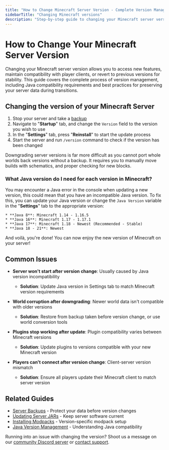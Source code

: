 ---
title: "How to Change Minecraft Server Version - Complete Version Management Guide"
sidebarTitle: "Changing Minecraft versions"
description: "Step-by-step guide to changing your Minecraft server version safely. Learn how to upgrade or downgrade server versions, manage Java compatibility, and preserve your world data during version changes."
---

# How to Change Your Minecraft Server Version

Changing your Minecraft server version allows you to access new features, maintain compatibility with player clients, or revert to previous versions for stability. This guide covers the complete process of version management, including Java compatibility requirements and best practices for preserving your server data during transitions.

## Changing the version of your Minecraft Server

1. Stop your server and take a [backup](../../lime/backups)
2. Navigate to "**Startup**" tab, and change the `Version` field to the version you wish to use
3. In the "**Settings**" tab, press "**Reinstall**" to start the update process
4. Start the server and run `/version` command to check if the version has been changed

<Warning>Downgrading server versions is far more difficult as you cannot port whole worlds back versions without a backup. It requires you to manually move builds with schematics, and proper checking for new blocks.</Warning>


### What Java version do I need for each version in Minecraft?

You may encounter a Java error in the console when updating a new version, this
could mean that you have an incompatible Java version. To fix this, you can
update your Java version or change the `Java Version` variable in the
"**Settings**" tab to the appropriate version:

    * **Java 8**: Minecraft 1.14 - 1.16.5
    * **Java 16**: Minecraft 1.17 - 1.17.1
    * **Java 17**: Minecraft 1.18 - Newest (Recommended - Stable)
    * **Java 18 - 21**: Newest

And voilà, you're done! You can now enjoy the new version of Minecraft on your server!

## Common Issues

- **Server won't start after version change**: Usually caused by Java version incompatibility
  - **Solution**: Update Java version in Settings tab to match Minecraft version requirements

- **World corruption after downgrading**: Newer world data isn't compatible with older versions
  - **Solution**: Restore from backup taken before version change, or use world conversion tools

- **Plugins stop working after update**: Plugin compatibility varies between Minecraft versions
  - **Solution**: Update plugins to versions compatible with your new Minecraft version

- **Players can't connect after version change**: Client-server version mismatch
  - **Solution**: Ensure all players update their Minecraft client to match server version

## Related Guides

- [Server Backups](/panel/backups) - Protect your data before version changes
- [Updating Server JARs](/games/minecraft/updating-jars) - Keep server software current
- [Installing Modpacks](/games/minecraft/installing-modpacks) - Version-specific modpack setup
- [Java Version Management](/games/minecraft/java-versions) - Understanding Java compatibility

Running into an issue with changing the version? Shoot us a message on our [community Discord server](https://berrybyte.net/discord) or [contact support](https://berrybyte.net/support).
